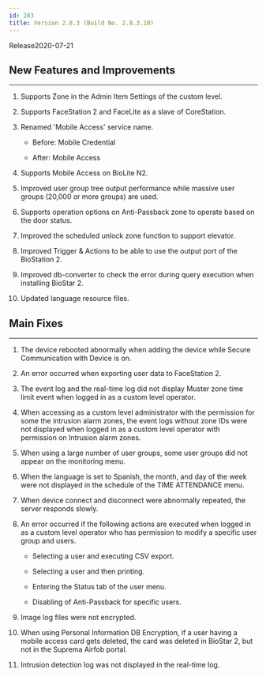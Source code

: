 ```yaml
---
id: 283
title: Version 2.8.3 (Build No. 2.8.3.10)
---
```


Release<Separator/>2020-07-21

## New Features and Improvements

---

1. Supports Zone in the Admin Item Settings of the custom level.

1. Supports FaceStation 2 and FaceLite as a slave of CoreStation.

1. Renamed 'Mobile Access' service name.

    * Before: Mobile Credential

    * After: Mobile Access

1. Supports Mobile Access on BioLite N2.

1. Improved user group tree output performance while massive user groups (20,000 or more groups) are used.

1. Supports operation options on Anti-Passback zone to operate based on the door status.

1. Improved the scheduled unlock zone function to support elevator.

1. Improved Trigger & Actions to be able to use the output port of the BioStation 2.

1. Improved db-converter to check the error during query execution when installing BioStar 2.

1. Updated language resource files.

## Main Fixes

---

1. The device rebooted abnormally when adding the device while Secure Communication with Device is on.

1. An error occurred when exporting user data to FaceStation 2.

1. The event log and the real-time log did not display Muster zone time limit event when logged in as a custom level operator.

1. When accessing as a custom level administrator with the permission for some the intrusion alarm zones, the event logs without zone IDs were not displayed when logged in as a custom level operator with permission on Intrusion alarm zones.

1. When using a large number of user groups, some user groups did not appear on the monitoring menu.

1. When the language is set to Spanish, the month, and day of the week were not displayed in the schedule of the TIME ATTENDANCE menu.

1. When device connect and disconnect were abnormally repeated, the server responds slowly.

1. An error occurred if the following actions are executed when logged in as a custom level operator who has permission to modify a specific user group and users.

    * Selecting a user and executing CSV export.

    * Selecting a user and then printing.

    * Entering the Status tab of the user menu.

    * Disabling of Anti-Passback for specific users.

1. Image log files were not encrypted.

1. When using Personal Information DB Encryption, if a user having a mobile access card gets deleted, the card was deleted in BioStar 2, but not in the Suprema Airfob portal.

1. Intrusion detection log was not displayed in the real-time log.